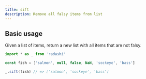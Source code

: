 ```yaml
---
title: sift
description: Remove all falsy items from list
---
```


## Basic usage

Given a list of items, return a new list with all items that are not falsy.

```ts
import * as _ from 'radashi'

const fish = ['salmon', null, false, NaN, 'sockeye', 'bass']

_.sift(fish) // => ['salmon', 'sockeye', 'bass']
```
